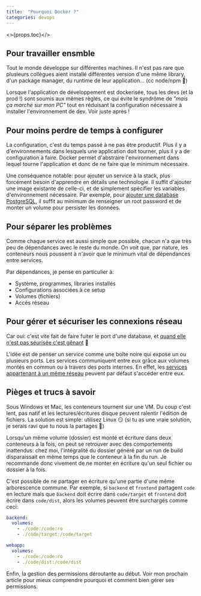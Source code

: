 ```yaml
---
title:  "Pourquoi Docker ?"
categories: devops
---
```


<>{props.toc}</>

## Pour travailler ensmble
Tout le monde développe sur différentes machines. Il n'est pas rare que plusieurs collègues aient installé différentes version d'une même library, d'un package manager, du runtime de leur application... (cc node/npm 👋)

Lorsque l'application de développement est dockerisée, tous les devs (et la prod !) sont soumis aux mêmes règles, ce qui évite le syndrôme de _"mais ça marche sur mon PC"_ tout en réduisant la configuration nécessaire à installer l'environnement de dev. Voir juste après !

## Pour moins perdre de temps à configurer
La configuration, c'est du temps passé à ne pas être productif. Plus il y a d'environnements dans lesquels une application doit tourner, plus il y a de configuration à faire. Docker permet d'abstraire l'environnement dans lequel tourne l'application et donc de ne faire que le minimum nécessaire.

Une conséquence notable: pour ajouter un service à la stack, plus forcément besoin d'apprendre en détails une technologie. Il suffit d'ajouter une image existante de celle-ci, et de simplement spécifier les variables d'environnement nécessaire. Par exemple, pour [ajouter une database PostgreSQL](https://hub.docker.com/_/postgres/), il suffit au minimum de renseigner un root password et de monter un volume pour persister les données.

## Pour séparer les problèmes
Comme chaque service est aussi simple que possible, chacun n'a que très peu de dépendances avec le reste du monde. On voit que, par nature, les conteneurs nous poussent à n'avoir que le minimum vital de dépendances entre services.

Par dépendances, je pense en particulier à:
- Système, programmes, libraries installés
- Configurations associées à ce setup
- Volumes (fichiers)
- Accès réseau

## Pour gérer et sécuriser les connexions réseau
Car oui: c'est vite fait de faire fuiter le port d'une database, et [quand elle n'est pas séurisée c'est gênant](https://www.bleepingcomputer.com/news/security/new-meow-attack-has-deleted-almost-4-000-unsecured-databases/) 😬

L'idée est de penser un service comme une boîte noire qui expose un ou plusieurs ports. Les services communiquent entre eux grâce aux volumes montés en commun ou à travers des ports internes. En effet, les [services appartenant à un même réseau](https://docs.docker.com/compose/networking/) peuvent par défaut s'accéder entre eux.

## Pièges et trucs à savoir
Sous Windows et Mac, les conteneurs tournent sur une VM. Du coup c'est lent, pas natif et les lectures/écritures disque peuvent ralentir l'édition de fichiers. La solution est simple: utilisez Linux 😏 (si tu as une vraie solution, je serais ravi que tu nous la partages 🙏)

Lorsqu'un même volume (dossier) est monté et écriture dans deux conteneurs à la fois, on peut se retrouver avec des comportements inattendus: chez moi, l'intégralité du dossier généré par un run de build disparaissait en même temps que le conteneur à la fin du run. Je recommande donc vivement de ne monter en écriture qu'un seul fichier ou dossier à la fois.

C'est possible de ne partager en écriture qu'une partie d'une même arborescence commune. Par exemple, si `backend` et `frontend` partagent `code` en lecture mais que `backend` doit écrire dans `code/target` et `frontend` doit écrire dans `code/dist`, alors les volumes peuvent être surchargés comme ceci:
```yml
backend:
  volumes:
    - ./code:/code:ro
    - ./code/target:/code/target

webapp:
  volumes:
    - ./code:/code:ro
    - ./code/dist:/code/dist
```

Enfin, la gestion des permissions déroutante au début. Voir mon prochain article pour mieux comprendre pourquoi et comment bien gérer ses permissions.
